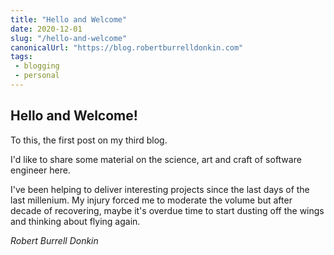 ```yaml
---
title: "Hello and Welcome"
date: 2020-12-01
slug: "/hello-and-welcome"
canonicalUrl: "https://blog.robertburrelldonkin.com"
tags:
 - blogging
 - personal
---
```


## Hello and Welcome!

To this, the first post on my third blog.

I'd like to share some material on the science, art and craft of software engineer here.

I've been helping to deliver interesting projects since the last days of the last millenium. My injury forced me to moderate the volume
but after decade of recovering, maybe it's overdue time to start dusting off the wings and thinking about flying again.

*Robert Burrell Donkin*